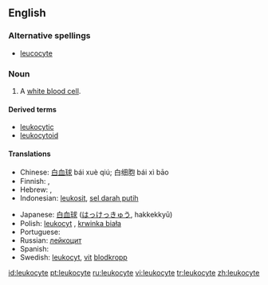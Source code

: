 ==English==

===Alternative spellings===
* [[leucocyte]]

===Noun===
{{en-noun}}

# {{context|cytology|immunology}} A [[white blood cell]].

====Derived terms====
*[[leukocytic]]
*[[leukocytoid]]

====Translations====
{{trans-top|a white blood cell}}
* Chinese:  [[白血球]] bái xuè qiú; 白细胞 bái xì bāo
* Finnish: {{t+|fi|valkosolu}}, {{t-|fi|leukosyytti}}
* Hebrew: {{t-|he|תא דם לבן|sc=Hebr}}, {{t-|he|לייקוציט|sc=Hebr}}
* Indonesian: [[leukosit]], [[sel darah putih]]
{{trans-mid}}
* Japanese: [[白血球]] ([[はっけっきゅう]], hakkekkyū)
* Polish: [[leukocyt]] {{m}}, [[krwinka biała]] {{f}}
* Portuguese: {{t+|pt|leucócito|m}}
* Russian: [[лейкоцит]]
* Spanish: {{t+|es|leucocito|m}}
* Swedish: [[leukocyt]], [[vit]] [[blodkropp]]
{{trans-bottom}}

[[id:leukocyte]]
[[pt:leukocyte]]
[[ru:leukocyte]]
[[vi:leukocyte]]
[[tr:leukocyte]]
[[zh:leukocyte]]